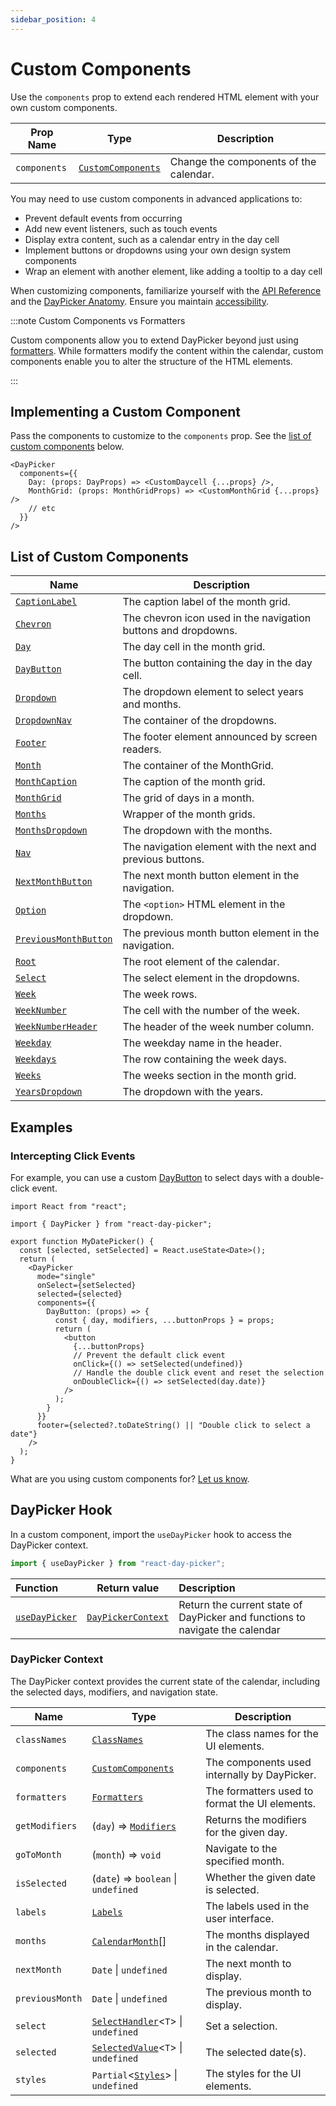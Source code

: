 ```yaml
---
sidebar_position: 4
---
```


# Custom Components

Use the `components` prop to extend each rendered HTML element with your own custom components.

| Prop Name    | Type                                                          | Description                            |
| ------------ | ------------------------------------------------------------- | -------------------------------------- |
| `components` | [`CustomComponents`](../api/type-aliases/CustomComponents.md) | Change the components of the calendar. |

You may need to use custom components in advanced applications to:

- Prevent default events from occurring
- Add new event listeners, such as touch events
- Display extra content, such as a calendar entry in the day cell
- Implement buttons or dropdowns using your own design system components
- Wrap an element with another element, like adding a tooltip to a day cell

When customizing components, familiarize yourself with the [API Reference](../api#components) and the [DayPicker Anatomy](../docs/anatomy.mdx). Ensure you maintain [accessibility](../docs/accessibility.mdx).

:::note Custom Components vs Formatters

Custom components allow you to extend DayPicker beyond just using [formatters](../docs/translation.mdx#custom-formatters). While formatters modify the content within the calendar, custom components enable you to alter the structure of the HTML elements.

:::

## Implementing a Custom Component

Pass the components to customize to the `components` prop. See the [list of custom components](#list-of-custom-components) below.

```tsx
<DayPicker
  components={{
    Day: (props: DayProps) => <CustomDaycell {...props} />,
    MonthGrid: (props: MonthGridProps) => <CustomMonthGrid {...props} />
    // etc
  }}
/>
```

## List of Custom Components

| Name                                                             | Description                                                    |
| ---------------------------------------------------------------- | -------------------------------------------------------------- |
| [`CaptionLabel`](../api/functions/CaptionLabel.md)               | The caption label of the month grid.                           |
| [`Chevron`](../api/functions/Chevron.md)                         | The chevron icon used in the navigation buttons and dropdowns. |
| [`Day`](../api/functions/Day.md)                                 | The day cell in the month grid.                                |
| [`DayButton`](../api/functions/DayButton.md)                     | The button containing the day in the day cell.                 |
| [`Dropdown`](../api/functions/Dropdown.md)                       | The dropdown element to select years and months.               |
| [`DropdownNav`](../api/functions/DropdownNav.md)                 | The container of the dropdowns.                                |
| [`Footer`](../api/functions/Footer.md)                           | The footer element announced by screen readers.                |
| [`Month`](../api/functions/Month.md)                             | The container of the MonthGrid.                                |
| [`MonthCaption`](../api/functions/MonthCaption.md)               | The caption of the month grid.                                 |
| [`MonthGrid`](../api/functions/MonthGrid.md)                     | The grid of days in a month.                                   |
| [`Months`](../api/functions/Months.md)                           | Wrapper of the month grids.                                    |
| [`MonthsDropdown`](../api/functions/MonthsDropdown.md)           | The dropdown with the months.                                  |
| [`Nav`](../api/functions/Nav.md)                                 | The navigation element with the next and previous buttons.     |
| [`NextMonthButton`](../api/functions/NextMonthButton.md)         | The next month button element in the navigation.               |
| [`Option`](../api/functions/Option.md)                           | The `<option>` HTML element in the dropdown.                   |
| [`PreviousMonthButton`](../api/functions/PreviousMonthButton.md) | The previous month button element in the navigation.           |
| [`Root`](../api/functions/Root.md)                               | The root element of the calendar.                              |
| [`Select`](../api/functions/Select.md)                           | The select element in the dropdowns.                           |
| [`Week`](../api/functions/Week.md)                               | The week rows.                                                 |
| [`WeekNumber`](../api/functions/WeekNumber.md)                   | The cell with the number of the week.                          |
| [`WeekNumberHeader`](../api/functions/WeekNumberHeader.md)       | The header of the week number column.                          |
| [`Weekday`](../api/functions/Weekday.md)                         | The weekday name in the header.                                |
| [`Weekdays`](../api/functions/Weekdays.md)                       | The row containing the week days.                              |
| [`Weeks`](../api/functions/Weeks.md)                             | The weeks section in the month grid.                           |
| [`YearsDropdown`](../api/functions/YearsDropdown.md)             | The dropdown with the years.                                   |

## Examples

### Intercepting Click Events

For example, you can use a custom [DayButton](../api/functions/DayButton.md) to select days with a double-click event.

```tsx title="./MyDatePicker.tsx"
import React from "react";

import { DayPicker } from "react-day-picker";

export function MyDatePicker() {
  const [selected, setSelected] = React.useState<Date>();
  return (
    <DayPicker
      mode="single"
      onSelect={setSelected}
      selected={selected}
      components={{
        DayButton: (props) => {
          const { day, modifiers, ...buttonProps } = props;
          return (
            <button
              {...buttonProps}
              // Prevent the default click event
              onClick={() => setSelected(undefined)}
              // Handle the double click event and reset the selection
              onDoubleClick={() => setSelected(day.date)}
            />
          );
        }
      }}
      footer={selected?.toDateString() || "Double click to select a date"}
    />
  );
}
```

<BrowserWindow>
  <Examples.CustomDayButton />
</BrowserWindow>

What are you using custom components for? [Let us know](https://github.com/gpbl/react-day-picker/discussions).

## DayPicker Hook

In a custom component, import the `useDayPicker` hook to access the DayPicker context.

```ts
import { useDayPicker } from "react-day-picker";
```

| Function                                           | Return value                                                  | Description                                                                  |
| :------------------------------------------------- | ------------------------------------------------------------- | :--------------------------------------------------------------------------- |
| [`useDayPicker`](../api/functions/useDayPicker.md) | [`DayPickerContext`](../api/type-aliases/DayPickerContext.md) | Return the current state of DayPicker and functions to navigate the calendar |

### DayPicker Context

The DayPicker context provides the current state of the calendar, including the selected days, modifiers, and navigation state.

| Name            | Type                                                                          | Description                                    |
| --------------- | ----------------------------------------------------------------------------- | ---------------------------------------------- |
| `classNames`    | [`ClassNames`](../api/type-aliases/ClassNames.md)                             | The class names for the UI elements.           |
| `components`    | [`CustomComponents`](../api/type-aliases/CustomComponents.md)                 | The components used internally by DayPicker.   |
| `formatters`    | [`Formatters`](../api/type-aliases/Formatters.md)                             | The formatters used to format the UI elements. |
| `getModifiers`  | (`day`) => [`Modifiers`](../api/type-aliases/Modifiers.md)                    | Returns the modifiers for the given day.       |
| `goToMonth`     | (`month`) => `void`                                                           | Navigate to the specified month.               |
| `isSelected`    | (`date`) => `boolean` \| `undefined`                                          | Whether the given date is selected.            |
| `labels`        | [`Labels`](../api/type-aliases/Labels.md)                                     | The labels used in the user interface.         |
| `months`        | [`CalendarMonth`](../api/classes/CalendarMonth.md)[]                          | The months displayed in the calendar.          |
| `nextMonth`     | `Date` \| `undefined`                                                         | The next month to display.                     |
| `previousMonth` | `Date` \| `undefined`                                                         | The previous month to display.                 |
| `select`        | [`SelectHandler`](../api/type-aliases/SelectHandler.md)\<`T`\> \| `undefined` | Set a selection.                               |
| `selected`      | [`SelectedValue`](../api/type-aliases/SelectedValue.md)\<`T`\> \| `undefined` | The selected date(s).                          |
| `styles`        | `Partial`\<[`Styles`](../api/type-aliases/Styles.md)\> \| `undefined`         | The styles for the UI elements.                |
